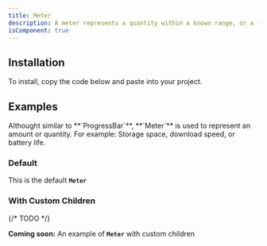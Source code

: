 ```yaml
---
title: Meter
description: A meter represents a quantity within a known range, or a fractional value.
isComponent: true
---
```


## Installation

To install, copy the code below and paste into your project.

<ComponentSource src="../../packages/ui/src/meter.tsx" />

## Examples

<Callout type="note">
  Althought similar to **`ProgressBar`**, **`Meter`** is used to represent an
  amount or quantity. For example: Storage space, download speed, or battery
  life.
</Callout>

### Default

This is the default **`Meter`**

<ComponentExample name="meter" story="default" />

### With Custom Children

{/* TODO */}

**Coming soon:** An example of **`Meter`** with custom children
